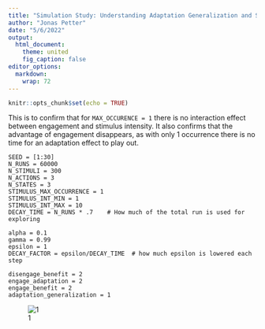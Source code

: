 ```yaml
---
title: "Simulation Study: Understanding Adaptation Generalization and Stimulus Replacement"
author: "Jonas Petter"
date: "5/6/2022"
output:
  html_document:
    theme: united
    fig_caption: false
editor_options: 
  markdown: 
    wrap: 72
---
```


```r
knitr::opts_chunk$set(echo = TRUE)
```

This is to confirm that for `MAX_OCCURENCE = 1` there is no interaction effect between engagement and stimulus intensity. It also confirms that the advantage of engagement disappears, as with only 1 occurrence there is no time for an adaptation effect to play out.

```
SEED = [1:30]
N_RUNS = 60000
N_STIMULI = 300
N_ACTIONS = 3
N_STATES = 3
STIMULUS_MAX_OCCURRENCE = 1
STIMULUS_INT_MIN = 1
STIMULUS_INT_MAX = 10
DECAY_TIME = N_RUNS * .7    # How much of the total run is used for exploring

alpha = 0.1
gamma = 0.99
epsilon = 1
DECAY_FACTOR = epsilon/DECAY_TIME  # how much epsilon is lowered each step

disengage_benefit = 2
engage_adaptation = 2
engage_benefit = 2
adaptation_generalization = 1
```
![1](../plots/MaxOccurenceOne/maxOccurence1Confirmed.png)
